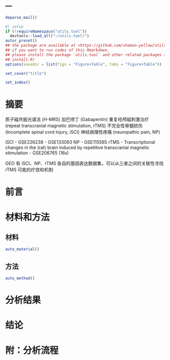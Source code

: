 ---
---

```r
deparse_mail()
```

```r
#| setup
if (!requireNamespace("utils.tool"))
  devtools::load_all("~/utils.tool/")
autor_preset()
## the package are available at <https://github.com/shaman-yellow/utils.tool>
## if you want to run codes of this Rmarkdown,
## please install the package `utils.tool` and other related packages (run
## install.R)
options(savedir = list(figs = "Figure+Table", tabs = "Figure+Table"))
```

```r
set_cover("title")
```

```r
set_index()
```

# 摘要 {#abstract}

质子磁共振光谱法 (H-MRS) 
加巴喷丁 (Gabapentin)
重复经颅磁刺激治疗 (repeat transcranial magnetic stimulation, rTMS)
不完全性脊髓损伤 (Incomplete spinal cord injury, iSCI) 
神经病理性疼痛 (neuropathic pain, NP) 

iSCI
- GSE226238
- GSE133093
NP
- GSE115565
rTMS
- Transcriptional changes in the (rat) brain induced by repetitive transcranial magnetic stimulation
- GSE206765 (16s)

GEO 有 iSCI、NP、rTMS 各自的基因表达数据集，可以从三者之间的关联性寻找 rTMS 可能的疗效和机制

# 前言 {#introduction}

# 材料和方法 {#methods}

## 材料

```r
auto_material()
```

## 方法

```r
auto_method()
```

# 分析结果 {#results}

# 结论 {#dis}

# 附：分析流程 {#workflow}
